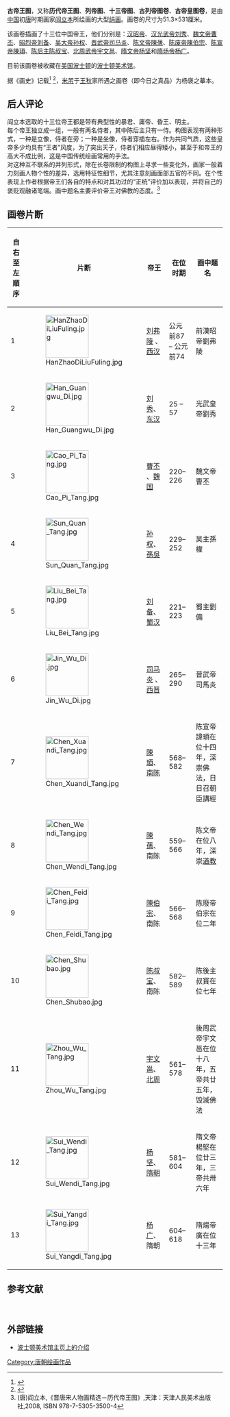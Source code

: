 {{Infobox Painting
| image_file=Yan Liben. Thirteen Emperors Scroll, detail. Boston MFA.jpg
| image_size=350px
| title=古帝王图
| artist= [[阎立本|阎立本]]
| year       = 初[[唐朝|唐]]
| type       = [[绢画|绢画]]
| height=51.3
| width=531
| height_inch=20 3/16 
| width_inch =209 1/16 
| city=[[波士頓|波士頓]]
| museum=[[波士頓美術館|波士頓美術館]]}}
'''古帝王图'''，又称'''历代帝王图'''、'''列帝图'''、'''十三帝图'''、'''古列帝图卷'''、'''古帝皇图卷'''，是由[[中国|中国]]初[[唐朝|唐]]时期画家[[阎立本|阎立本]]所绘画的大型[[绢画|绢画]]。画卷的尺寸为51.3×531厘米。

该画卷描画了十三位中国帝王，他们分别是：[[汉昭帝|汉昭帝]]、[[汉光武帝|汉光武帝]][[刘秀|刘秀]]、[[魏文帝|魏文帝]][[曹丕|曹丕]]、[[昭烈帝|昭烈帝]][[刘备|刘备]]、[[吴大帝|吴大帝]][[孙权|孙权]]、[[晋武帝|晋武帝]][[司马炎|司马炎]]、[[陈文帝|陈文帝]][[陳蒨|陳蒨]]、[[陈废帝|陈废帝]][[陳伯宗|陳伯宗]]、[[陈宣帝|陈宣帝]][[陳頊|陳頊]]、[[陈后主|陈后主]][[陈叔宝|陈叔宝]]、[[北周武帝|北周武帝]][[宇文邕|宇文邕]]、[[隋文帝|隋文帝]][[杨坚|杨坚]]和[[隋炀帝|隋炀帝]][[杨广|杨广]]。

目前该画卷被收藏在[[美国|美国]][[波士顿|波士顿]]的[[波士顿美术馆|波士顿美术馆]]。

据《画史》记载<ref>{{cite web|url=http://www.press.ntu.edu.tw/ejournal/Files/%AC%FC%B3N%A5v%AC%E3%A8s/200403/3.pdf|title=《画史》集注(五) 第一百一条-第一百六十条|author=古原宏伸|publisher=美术史研究集刊第16期|date=民国93年|accessdate=2008-03-25}}{{dead link|date=2017年12月 |bot=InternetArchiveBot |fix-attempted=yes }}</ref>
<ref>{{cite web
 |url        = http://www.press.ntu.edu.tw/ejournal/Files/%AC%FC%B3N%A5v%AC%E3%A8s/200403/1.pdf
 |title      = 图画如历史:传阎立本《十三帝王图》研究
 |author     = 陈葆真
 |publisher  = 美术史研究集刊第16期
 |date       = 民国93年
 |accessdate = 2008-03-25
}}{{dead link|date=2017年12月 |bot=InternetArchiveBot |fix-attempted=yes }}</ref>，[[米芾|米芾]]于[[王秋|王秋]]家所遇之画卷（即今日之真品）为杨褒之摹本。

== 后人评论 ==
{{Wide image|Yan Liben. Thirteen Emperors. Boston, Museum of the Fine Arts.jpg|2000px|古帝王图，[[阎立本|阎立本]]作，现藏[[波士顿美术馆|波士顿美术馆]]|dir=rtl}}

阎立本选取的十三位帝王都是带有典型性的暴君、庸帝、昏王、明主。<br>
每个帝王独立成一组，一般有两名侍者，其中陈后主只有一侍。构图表现有两种形式，一种是立像，侍者在旁；一种是坐像，侍者穿插左右。作为共同气质，这些皇帝多少均具有“王者”风度，为了突出天子，侍者们相应昼得矮小，甚至于和帝王的高大不成比例，这是中国传统绘画常用的手法。<br>
对这种互不联系的并列形式，除在长卷限制的构图上寻求一些变化外，画家一般着力刻画人物个性的差异，选用特征性细节，尤其注意刻画面部五官的不同。在个性表现上作者根据帝王们各自的特点和对其功过的“正统”评价加以表现，并将自己的褒贬观融诸笔端。画中题名主要评价帝王对佛教的态度。<ref>(唐)阎立本,《晋唐宋人物画精选－历代帝王图》,天津：天津人民美术出版社,2008, ISBN 978-7-5305-3500-4 </ref>

== 画卷片断 ==
{|class="wikitable"
!自右至左順序
!片断
!帝王
!在位时期
!画中题名
|-
|1
|[[File:HanZhaoDiLiuFuling.jpg|100px]]
|[[刘弗陵|刘弗陵]] 、 [[西汉|西汉]]
|公元前87  – 公元前74 
|前漢昭帝劉弗陵
|-
|2
|[[File:Han_Guangwu_Di.jpg|100px]]
|[[刘秀|刘秀]]、[[东汉|东汉]]
|25 – 57 
|光武皇帝劉秀
|-
|3
|[[File:Cao_Pi_Tang.jpg|100px]]
|[[曹丕|曹丕]] 、[[魏国|魏国]]
|220–226
|魏文帝曺丕
|-
|4
|[[File:Sun_Quan_Tang.jpg|100px]]
|[[孙权|孙权]]、[[孫吳|孫吳]]
|229–252
|吴主孫權
|-
|5
|[[File:Liu_Bei_Tang.jpg|100px]]
|[[刘备|刘备]]、[[蜀汉|蜀汉]]
|221–223
|蜀主劉備
|-
|6
|[[File:Jin_Wu_Di.jpg|100px]]
|[[司马炎|司马炎]] 、[[西晋|西晋]]
|265–290
|晉武帝司馬炎
|-
|7
|[[File:Chen_Xuandi_Tang.jpg|100px]]
|[[陳頊|陳頊]]、[[南陈|南陈]]
|568–582
|陈宣帝諱頊在位十四年，深崇佛法，日日召朝臣講經
|-
|8
|[[File:Chen_Wendi_Tang.jpg|100px]]
|[[陳蒨|陳蒨]]、南陈
|559–566
|陈文帝在位八年，深崇[[道教|道教]]
|-
|9
|[[File:Chen_Feidi_Tang.jpg|100px]]
|[[陳伯宗|陳伯宗]]、南陈
|566–568
|陈廢帝伯宗在位二年
|-
|10
|[[File:Chen_Shubao.jpg|100px]]
|[[陈叔宝|陈叔宝]]、南陈
|582–589
|陈後主叔寳在位七年
|-
|11
|[[File:Zhou_Wu_Tang.jpg|100px]]
|[[宇文邕|宇文邕]]、[[北周|北周]]
|561–578
|後周武帝宇文邕在位十八年，五帝共廿五年，毁滅佛法
|-
|12
|[[File:Sui_Wendi_Tang.jpg|100px]]
|[[杨坚|杨坚]]、[[隋朝|隋朝]]
|581–604
|隋文帝楊堅在位廿三年，三帝共卅六年
|-
|13
|[[File:Sui_Yangdi_Tang.jpg|100px]]
|[[杨广|杨广]]、隋朝
|604–618
|隋煬帝廣在位十三年
|}

== 参考文献 ==
<div class="references">
<references />
</div><br>

== 外部链接 ==
{{commons|Thirteen Emperors Scroll}}
* [http://www.mfa.org/collections/object/the-thirteen-emperors-29071 波士顿美术馆主页上的介绍] {{Wayback|url=http://www.mfa.org/collections/object/the-thirteen-emperors-29071 |date=20190510220210 }}

[[Category:唐朝绘画作品|Category:唐朝绘画作品]]